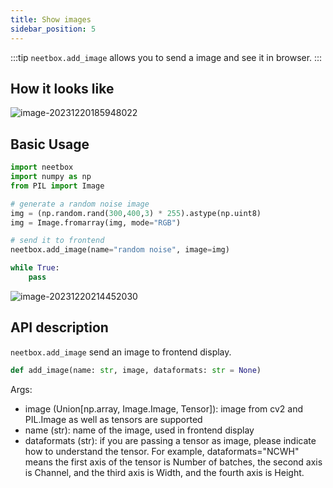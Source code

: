 ```yaml
---
title: Show images
sidebar_position: 5
---
```


:::tip
`neetbox.add_image` allows you to send a image and see it in browser.
:::

## How it looks like

![image-20231220185948022](./imgs/post-images/image-20231220185948022.png)

## Basic Usage

```python
import neetbox
import numpy as np
from PIL import Image

# generate a random noise image
img = (np.random.rand(300,400,3) * 255).astype(np.uint8)
img = Image.fromarray(img, mode="RGB")

# send it to frontend
neetbox.add_image(name="random noise", image=img)

while True:
    pass
```

![image-20231220214452030](./imgs/post-images/image-20231220214452030.png)

## API description

`neetbox.add_image` send an image to frontend display.

```python
def add_image(name: str, image, dataformats: str = None)
```

Args:

- image (Union[np.array, Image.Image, Tensor]): image from cv2 and PIL.Image as well as tensors are supported
- name (str): name of the image, used in frontend display
- dataformats (str): if you are passing a tensor as image, please indicate how to understand the tensor. For example, dataformats="NCWH" means the first axis of the tensor is Number of batches, the second axis is Channel, and the third axis is Width, and the fourth axis is Height.
